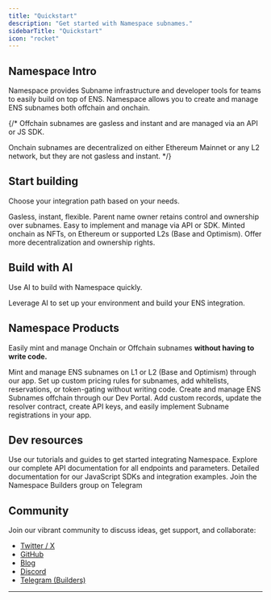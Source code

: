 ```yaml
---
title: "Quickstart"
description: "Get started with Namespace subnames."
sidebarTitle: "Quickstart"
icon: "rocket"
---
```


## Namespace Intro

Namespace provides Subname infrastructure and developer tools for teams to easily build on top of ENS. Namespace allows you to create and manage ENS subnames both offchain and onchain.

{/* 
Offchain subnames are gasless and instant and are managed via an API or JS SDK.

Onchain subnames are decentralized on either Ethereum Mainnet or any L2 network, but they are not gasless and instant.
*/}

## Start building

Choose your integration path based on your needs.

<CardGroup cols={2}>
  <Card title="Offchain Subnames" icon="cloud" iconType="regular" href="/developer-guide/guide/create-offchain-subnames">
    Gasless, instant, flexible. Parent name owner retains control and ownership over subnames. Easy to implement and manage via API or SDK.
  </Card>
  <Card title="Onchain Subnames" icon="square-code" href="/developer-guide/guide/mint-l1-l2-subnames">
    Minted onchain as NFTs, on Ethereum or supported L2s (Base and Optimism). Offer more decentralization and ownership rights.
  </Card>
</CardGroup>

## Build with AI

Use AI to build with Namespace quickly.

<Card title="Use AI to build on ENS" icon="sparkles" href="/developer-guide/ai-development">
  Leverage AI to set up your environment and build your ENS integration.
</Card>

## Namespace Products

Easily mint and manage Onchain or Offchain subnames **without having to write code.**

<CardGroup cols={2}>
  <Card title="Namespace App" icon="desktop" href="/user-guide/app">
    Mint and manage ENS subnames on L1 or L2 (Base and Optimism) through our app. Set up custom pricing rules for subnames, add whitelists, reservations, or token-gating without writing code.
  </Card>
  <Card title="Dev Portal" icon="terminal" href="/user-guide/dev-app">
    Create and manage ENS Subnames offchain through our Dev Portal. Add custom records, update the resolver contract, create API keys, and easily implement Subname registrations in your app.
  </Card>
</CardGroup>

## Dev resources

<CardGroup cols={3}>
  <Card title="See sample projects" icon="folder-open" iconType="regular" href="/tutorials/guide">
    Use our tutorials and guides to get started integrating Namespace.
  </Card>
  <Card title="API Reference" icon="book" iconType="regular" href="/api-reference/introduction">
    Explore our complete API documentation for all endpoints and parameters.
  </Card>
  <Card title="SDK Documentation" icon="code" iconType="regular" href="/developer-guide/sdks/introduction">
    Detailed documentation for our JavaScript SDKs and integration examples.
  </Card>
</CardGroup>

<Card title="Namespace Builder TG" icon="telegram" iconType="regular" horizontal href="https://t.me/+OsziFgfuZz03NjEy">
  Join the Namespace Builders group on Telegram
</Card>

## Community

Join our vibrant community to discuss ideas, get support, and collaborate:

- [Twitter / X](https://x.com/namespace_eth)
- [GitHub](https://github.com/thenamespace)
- [Blog](https://thenamespace.substack.com/)
- [Discord](https://discord.gg/W5pgT3wsnv)
- [Telegram (Builders)](https://t.me/+5FAwyiKOTeswNTIy)

---